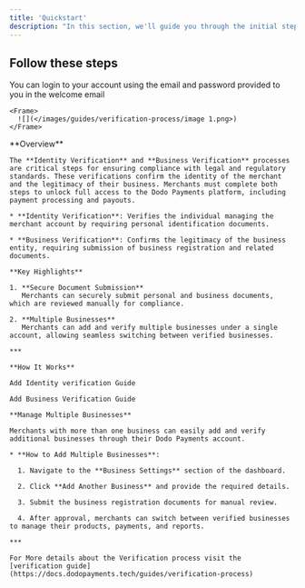 ```yaml
---
title: 'Quickstart'
description: "In this section, we'll guide you through the initial steps to get started with our web application Before you dive into the specifics, make sure you meet the system requirements and have everything in place."
---
```


## Follow these steps

<AccordionGroup>
  <Accordion title="Step 1 : Login to your account">
    You can login to your account using the email and password provided to you in the welcome email

    <Frame>
      ![](</images/guides/verification-process/image 1.png>)
    </Frame>
  </Accordion>

  <Accordion title="Step 2 : Identity Verification and Business Verification">
    **Overview**

    The **Identity Verification** and **Business Verification** processes are critical steps for ensuring compliance with legal and regulatory standards. These verifications confirm the identity of the merchant and the legitimacy of their business. Merchants must complete both steps to unlock full access to the Dodo Payments platform, including payment processing and payouts.

    * **Identity Verification**: Verifies the individual managing the merchant account by requiring personal identification documents.

    * **Business Verification**: Confirms the legitimacy of the business entity, requiring submission of business registration and related documents.

    **Key Highlights**

    1. **Secure Document Submission**
       Merchants can securely submit personal and business documents, which are reviewed manually for compliance.

    2. **Multiple Businesses**
       Merchants can add and verify multiple businesses under a single account, allowing seamless switching between verified businesses.

    ***

    **How It Works**

    Add Identity verification Guide

    Add Business Verification Guide

    **Manage Multiple Businesses**

    Merchants with more than one business can easily add and verify additional businesses through their Dodo Payments account.

    * **How to Add Multiple Businesses**:

      1. Navigate to the **Business Settings** section of the dashboard.

      2. Click **Add Another Business** and provide the required details.

      3. Submit the business registration documents for manual review.

      4. After approval, merchants can switch between verified businesses to manage their products, payments, and reports.

    ***

    For More details about the Verification process visit the [verification guide](https://docs.dodopayments.tech/guides/verification-process)
  </Accordion>
</AccordionGroup>